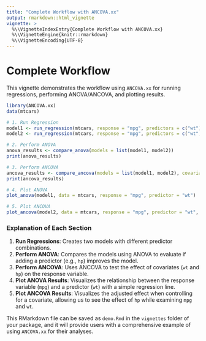 ```yaml
---
title: "Complete Workflow with ANCOVA.xx"
output: rmarkdown::html_vignette
vignette: >
  %\\VignetteIndexEntry{Complete Workflow with ANCOVA.xx}
  %\\VignetteEngine{knitr::rmarkdown}
  %\\VignetteEncoding{UTF-8}
---
```


# Complete Workflow

This vignette demonstrates the workflow using `ANCOVA.xx` for running regressions, performing ANOVA/ANCOVA, and plotting results.

```r
library(ANCOVA.xx)
data(mtcars)

# 1. Run Regression
model1 <- run_regression(mtcars, response = "mpg", predictors = c("wt"))
model2 <- run_regression(mtcars, response = "mpg", predictors = c("wt", "hp"))

# 2. Perform ANOVA
anova_results <- compare_anova(models = list(model1, model2))
print(anova_results)

# 3. Perform ANCOVA
ancova_results <- compare_ancova(models = list(model1, model2), covariates = c("wt", "hp"), data = mtcars)
print(ancova_results)

# 4. Plot ANOVA
plot_anova(model1, data = mtcars, response = "mpg", predictor = "wt")

# 5. Plot ANCOVA
plot_ancova(model2, data = mtcars, response = "mpg", predictor = "wt", covariate = "hp")


```

### Explanation of Each Section

1. **Run Regressions**: Creates two models with different predictor combinations.
2. **Perform ANOVA**: Compares the models using ANOVA to evaluate if adding a predictor (e.g., `hp`) improves the model.
3. **Perform ANCOVA**: Uses ANCOVA to test the effect of covariates (`wt` and `hp`) on the response variable.
4. **Plot ANOVA Results**: Visualizes the relationship between the response variable (`mpg`) and a predictor (`wt`) with a simple regression line.
5. **Plot ANCOVA Results**: Visualizes the adjusted effect when controlling for a covariate, allowing us to see the effect of `hp` while examining `mpg` and `wt`.

This RMarkdown file can be saved as `demo.Rmd` in the `vignettes` folder of your package, and it will provide users with a comprehensive example of using `ANCOVA.xx` for their analyses.
